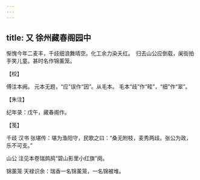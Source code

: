 ```yaml
---
---
---
```

title: 又 徐州藏春阁园中
---







惭愧今年二麦丰，千歧细浪舞晴空。化工余力染夭红。　归去山公应倒载，阑街拍手笑儿童。甚时名作锦薰笼。





【校】


傅注本阙。 元本无题，“应”误作“因”。从毛本。 毛本“歧”作“畦”，“细”作“翠”。





【朱注】


纪年录：戊午，藏春阁作。





【笺】


千歧 汉书 张堪传：堪为渔阳守，民歌之曰：“桑无附枝，麦秀两歧。张公为政，乐不可支。”

山公 注见本卷瑞鹧鸪“碧山影里小红旗”阕。

锦薰笼 天禄识余：瑞香一名锦薰笼，一名锦被堆。